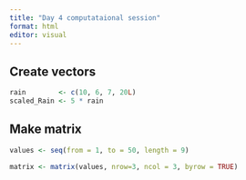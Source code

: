 ```yaml
---
title: "Day 4 computataional session"
format: html
editor: visual
---
```


## Create vectors

```r
rain        <- c(10, 6, 7, 20L)
scaled_Rain <- 5 * rain
```

## **Make matrix**

```r
values <- seq(from = 1, to = 50, length = 9)
```

```r
matrix <- matrix(values, nrow=3, ncol = 3, byrow = TRUE)
```
